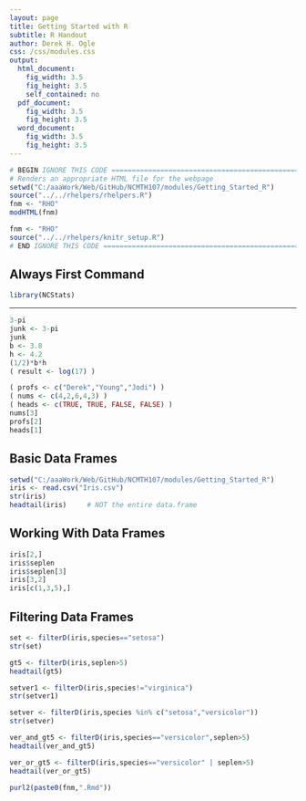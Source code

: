 ```yaml
---
layout: page
title: Getting Started with R
subtitle: R Handout
author: Derek H. Ogle
css: /css/modules.css
output:
  html_document:
    fig_width: 3.5
    fig_height: 3.5
    self_contained: no
  pdf_document: 
    fig_width: 3.5
    fig_height: 3.5
  word_document:
    fig_width: 3.5
    fig_height: 3.5
---
```

```r
# BEGIN IGNORE THIS CODE =======================================================
# Renders an appropriate HTML file for the webpage
setwd("C:/aaaWork/Web/GitHub/NCMTH107/modules/Getting_Started_R")
source("../../rhelpers/rhelpers.R")
fnm <- "RHO"
modHTML(fnm)
```

```r
fnm <- "RHO"
source("../../rhelpers/knitr_setup.R")
# END IGNORE THIS CODE ========================================================
```

## Always First Command
```r
library(NCStats)
```

----

<!--- ## Basic Mathematics -->
```r
3-pi
junk <- 3-pi
junk
b <- 3.8
h <- 4.2
(1/2)*b*h
( result <- log(17) )
```

<!--- ## Basic Vectors -->
```r
( profs <- c("Derek","Young","Jodi") )
( nums <- c(4,2,6,4,3) )
( heads <- c(TRUE, TRUE, FALSE, FALSE) )
nums[3]
profs[2]
heads[1]
```

## Basic Data Frames
```r
setwd("C:/aaaWork/Web/GitHub/NCMTH107/modules/Getting_Started_R")
iris <- read.csv("Iris.csv")
str(iris)
headtail(iris)     # NOT the entire data.frame
```

## Working With Data Frames
```r
iris[2,]
iris$seplen
iris$seplen[3]
iris[3,2]
iris[c(1,3,5),]
```

## Filtering Data Frames
```r
set <- filterD(iris,species=="setosa")
str(set)

gt5 <- filterD(iris,seplen>5)
headtail(gt5)

setver1 <- filterD(iris,species!="virginica")
str(setver1)

setver <- filterD(iris,species %in% c("setosa","versicolor"))
str(setver)

ver_and_gt5 <- filterD(iris,species=="versicolor",seplen>5)
headtail(ver_and_gt5)

ver_or_gt5 <- filterD(iris,species=="versicolor" | seplen>5)
headtail(ver_or_gt5)
```

```r
purl2(paste0(fnm,".Rmd"))
```
